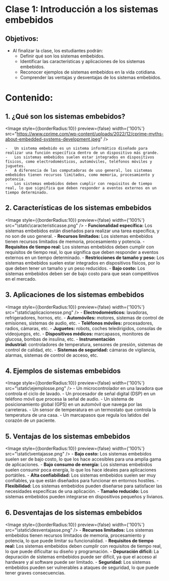 

# Clase 1: Introducción a los sistemas embebidos

## **Objetivos:**

-   Al finalizar la clase, los estudiantes podrán:
    -   Definir qué son los sistemas embebidos.
    -   Identificar las características y aplicaciones de los sistemas embebidos.
    -   Reconocer ejemplos de sistemas embebidos en la vida cotidiana.
    -   Comprender las ventajas y desventajas de los sistemas embebidos.
# **Contenido:**

## 1.  **¿Qué son los sistemas embebidos?**


 <Image
    style={{borderRadius:10}}
    preview={false}
    width={'100%'}
    src="https://www.cprime.com/wp-content/uploads/2022/12/cprime-myths-about-embedded-systems-development.jpeg"
  />
  
    -   Un sistema embebido es un sistema informático diseñado para realizar una función específica dentro de un dispositivo más grande.
    -   Los sistemas embebidos suelen estar integrados en dispositivos físicos, como electrodomésticos, automóviles, teléfonos móviles y juguetes.
    -   A diferencia de las computadoras de uso general, los sistemas embebidos tienen recursos limitados, como memoria, procesamiento y potencia.
    -   Los sistemas embebidos deben cumplir con requisitos de tiempo real, lo que significa que deben responder a eventos externos en un tiempo determinado.
## 2.  **Características de los sistemas embebidos**

<Image
    style={{borderRadius:10}}
    preview={false}
    width={'100%'}
    src="\static\caracteristicasse.png"
  />
    -   **Funcionalidad específica:** Los sistemas embebidos están diseñados para realizar una tarea específica, y no son de uso general.
    -   **Recursos limitados:** Los sistemas embebidos tienen recursos limitados de memoria, procesamiento y potencia.
    -   **Requisitos de tiempo real:** Los sistemas embebidos deben cumplir con requisitos de tiempo real, lo que significa que deben responder a eventos externos en un tiempo determinado.
    -   **Restricciones de tamaño y peso:** Los sistemas embebidos suelen estar integrados en dispositivos físicos, por lo que deben tener un tamaño y un peso reducidos.
    -   **Bajo costo:** Los sistemas embebidos deben ser de bajo costo para que sean competitivos en el mercado.
## 3.  **Aplicaciones de los sistemas embebidos**

<Image
    style={{borderRadius:10}}
    preview={false}
    width={'100%'}
    src="\static\aplicacionesse.png"
  />
    -   **Electrodomésticos:** lavadoras, refrigeradores, hornos, etc.
    -   **Automóviles:** motores, sistemas de control de emisiones, sistemas de audio, etc.
    -   **Teléfonos móviles:** procesadores, radios, cámaras, etc.
    -   **Juguetes:** robots, coches teledirigidos, consolas de videojuegos, etc.
    -   **Dispositivos médicos:** marcapasos, monitores de glucosa, bombas de insulina, etc.
    -   **Instrumentación industrial:** controladores de temperatura, sensores de presión, sistemas de control de calidad, etc.
    -   **Sistemas de seguridad:** cámaras de vigilancia, alarmas, sistemas de control de acceso, etc.
## 4.  **Ejemplos de sistemas embebidos**

<Image
    style={{borderRadius:10}}
    preview={false}
    width={'100%'}
    src="\static\ejemplosse.png"
  />
    -   Un microcontrolador en una lavadora que controla el ciclo de lavado.
    -   Un procesador de señal digital (DSP) en un teléfono móvil que procesa la señal de audio.
    -   Un sistema de posicionamiento global (GPS) en un automóvil que navega por las carreteras.
    -   Un sensor de temperatura en un termostato que controla la temperatura de una casa.
    -   Un marcapasos que regula los latidos del corazón de un paciente.
## 5.  **Ventajas de los sistemas embebidos**

<Image
    style={{borderRadius:10}}
    preview={false}
    width={'100%'}
    src="\static\ventajasse.png"
  />
    -   **Bajo costo:** Los sistemas embebidos suelen ser de bajo costo, lo que los hace accesibles para una amplia gama de aplicaciones.
    -   **Bajo consumo de energía:** Los sistemas embebidos suelen consumir poca energía, lo que los hace ideales para aplicaciones portátiles.
    -   **Alta confiabilidad:** Los sistemas embebidos suelen ser muy confiables, ya que están diseñados para funcionar en entornos hostiles.
    -   **Flexibilidad:** Los sistemas embebidos pueden diseñarse para satisfacer las necesidades específicas de una aplicación.
    -   **Tamaño reducido:** Los sistemas embebidos pueden integrarse en dispositivos pequeños y livianos.
## 6.  **Desventajas de los sistemas embebidos**

<Image
    style={{borderRadius:10}}
    preview={false}
    width={'100%'}
    src="\static\desventajasse.png"
  />
    -   **Recursos limitados:** Los sistemas embebidos tienen recursos limitados de memoria, procesamiento y potencia, lo que puede limitar su funcionalidad.
    -   **Requisitos de tiempo real:** Los sistemas embebidos deben cumplir con requisitos de tiempo real, lo que puede dificultar su diseño y programación.
    -   **Depuración difícil:** La depuración de sistemas embebidos puede ser difícil, ya que el acceso al hardware y al software puede ser limitado.
    -   **Seguridad:** Los sistemas embebidos pueden ser vulnerables a ataques de seguridad, lo que puede tener graves consecuencias.


